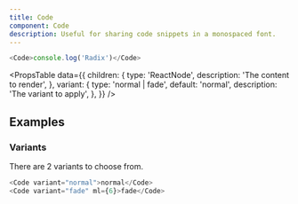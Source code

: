 ```yaml
---
title: Code
component: Code
description: Useful for sharing code snippets in a monospaced font.
---
```


```js live
<Code>console.log('Radix')</Code>
```

<PropsTable
  data={{
    children: {
      type: 'ReactNode',
      description: 'The content to render',
    },
    variant: {
      type: 'normal | fade',
      default: 'normal',
      description: 'The variant to apply',
    },
  }}
/>

## Examples

### Variants

There are 2 variants to choose from.

```js live
<Code variant="normal">normal</Code>
<Code variant="fade" ml={6}>fade</Code>
```
